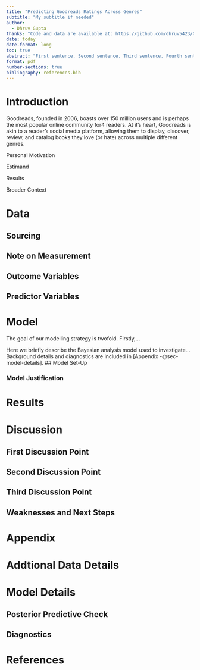 ```yaml
---
title: "Predicting Goodreads Ratings Across Genres"
subtitle: "My subtitle if needed"
author: 
  - Dhruv Gupta
thanks: "Code and data are available at: https://github.com/dhruv5423/GoodReads-Cross-Genre-Predictions"
date: today
date-format: long
toc: true
abstract: "First sentence. Second sentence. Third sentence. Fourth sentence."
format: pdf
number-sections: true
bibliography: references.bib
---
```


# Introduction

Goodreads, founded in 2006, boasts over 150 million users and is perhaps the most popular online community for4 readers. At it's heart, Goodreads is akin to a reader's social media platform, allowing them to display, discover, review, and catalog books they love (or hate) across multiple different genres.

Personal Motivation

Estimand

Results

Broader Context


# Data 

## Sourcing

## Note on Measurement

## Outcome Variables

## Predictor Variables

# Model

The goal of our modelling strategy is twofold. Firstly,...

Here we briefly describe the Bayesian analysis model used to investigate... Background details and diagnostics are included in [Appendix -@sec-model-details].
## Model Set-Up

### Model Justification

# Results

# Discussion

## First Discussion Point

## Second Discussion Point 

## Third Discussion Point

## Weaknesses and Next Steps

\newpage

# Appendix

# Addtional Data Details

# Model Details

## Posterior Predictive Check

## Diagnostics

\newpage

# References

